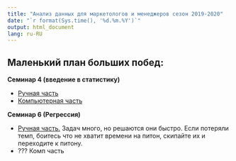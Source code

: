 ```yaml
---
title: "Анализ данных для маркетологов и менеджеров сезон 2019-2020"
date: "`r format(Sys.time(), '%d.%m.%Y')`"
output: html_document
lang: ru-RU
---
```


## Маленький план больших побед:

__Семинар 4 (введение в статистику)__

* [Ручная часть](https://github.com/FUlyankin/HSE_Data_Culture/blob/master/Intro_to_DS_2019/sem_4_matstat/sem4_matstat.pdf)
* [Компьютерная часть](https://nbviewer.jupyter.org/github/FUlyankin/HSE_Data_Culture/blob/master/Intro_to_DS_2019/sem_4_matstat/sem4_matstat.ipynb)

__Семинар 6 (Регрессия)__ 

* [Ручная часть.](https://github.com/FUlyankin/HSE_Data_Culture/blob/master/Intro_to_DS_2019/sem_6_regression/sem_6.pdf) Задач много, но решаются они быстро. Если потеряли темп, боитесь что не хватит времени на питон, скипайте их и переходите к питону. 
* ??? Комп часть 



